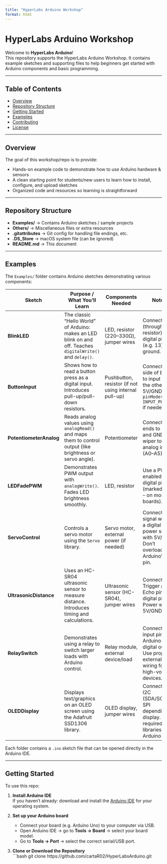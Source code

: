 ```yaml
---
title: "HyperLabs Arduino Workshop"
format: html
---
```


# HyperLabs Arduino Workshop

Welcome to **HyperLabs Arduino**!  
This repository supports the HyperLabs Arduino Workshop. It contains example sketches and supporting files to help beginners get started with Arduino components and basic programming.

---

## Table of Contents

- [Overview](#overview)  
- [Repository Structure](#repository-structure)  
- [Getting Started](#getting-started)  
- [Examples](#examples)  
- [Contributing](#contributing)  
- [License](#license)  

---

## Overview

The goal of this workshop/repo is to provide:

- Hands-on example code to demonstrate how to use Arduino hardware & sensors  
- A clean starting point for students/new users to learn how to install, configure, and upload sketches  
- Organized code and resources so learning is straightforward  

---

## Repository Structure

- **Examples/** → Contains Arduino sketches / sample projects  
- **Others/** → Miscellaneous files or extra resources  
- **.gitattributes** → Git config for handling file endings, etc.  
- **.DS_Store** → macOS system file (can be ignored)  
- **README.md** → This document  

---

## Examples

The `Examples/` folder contains Arduino sketches demonstrating various components:

| Sketch | Purpose / What You’ll Learn | Components Needed | Notes |
|--------|------------------------------|-------------------|-------|
| **BlinkLED** | The classic "Hello World" of Arduino: makes an LED blink on and off. Teaches `digitalWrite()` and `delay()`. | LED, resistor (220–330Ω), jumper wires | Connect LED (through resistor) to a digital pin (e.g. 13) and ground. |
| **ButtonInput** | Shows how to read a button press as a digital input. Introduces pull-up/pull-down resistors. | Pushbutton, resistor (if not using internal pull-up) | Connect one side of button to input pin, the other to 5V/GND. Use `pinMode(pin, INPUT_PULLUP)` if needed. |
| **PotentiometerAnalog** | Reads analog values using `analogRead()` and maps them to control output (like brightness or servo angle). | Potentiometer | Connect pot ends to 5V and GND, wiper to an analog input (A0–A5). |
| **LEDFadePWM** | Demonstrates PWM output with `analogWrite()`. Fades LED brightness smoothly. | LED, resistor | Use a PWM-enabled digital pin (marked with `~` on most boards). |
| **ServoControl** | Controls a servo motor using the `Servo` library. | Servo motor, external power (if needed) | Connect signal wire to a digital pin, power servo with 5V/GND. Don’t overload Arduino’s 5V pin. |
| **UltrasonicDistance** | Uses an HC-SR04 ultrasonic sensor to measure distance. Introduces timing and calculations. | Ultrasonic sensor (HC-SR04), jumper wires | Connect Trigger and Echo pins to digital pins. Power with 5V/GND. |
| **RelaySwitch** | Demonstrates using a relay to switch larger loads with Arduino control. | Relay module, external device/load | Connect relay input pin to Arduino digital output. Use proper external wiring for high-voltage devices. |
| **OLEDDisplay** | Displays text/graphics on an OLED screen using the Adafruit SSD1306 library. | OLED display, jumper wires | Connect via I2C (SDA/SCL) or SPI depending on display. Install required libraries in Arduino IDE. |

Each folder contains a `.ino` sketch file that can be opened directly in the Arduino IDE.

---

## Getting Started

To use this repo:

1. **Install Arduino IDE**  
   If you haven’t already: download and install the [Arduino IDE](https://www.arduino.cc/en/software) for your operating system.

2. **Set up your Arduino board**  
   - Connect your board (e.g. Arduino Uno) to your computer via USB.  
   - Open Arduino IDE → go to **Tools → Board** → select your board model.  
   - Go to **Tools → Port** → select the correct serial/USB port.

3. **Clone or Download the Repository**  
   ```bash
   git clone https://github.com/cartaR02/HyperLabsArduino.git
